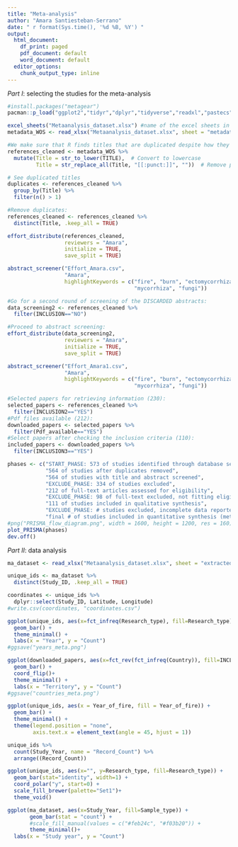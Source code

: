 ```yaml
---
title: "Meta-analysis"
author: "Amara Santiesteban-Serrano"
date: " r format(Sys.time(), '%d %B, %Y') "
output: 
  html_document:
    df_print: paged
    pdf_document: default
    word_document: default
  editor_options:
    chunk_output_type: inline
---
```


*Part I*: selecting the studies for the meta-analysis

```r
#install.packages("metagear")
pacman::p_load("ggplot2","tidyr","dplyr","tidyverse","readxl","pastecs", "metagear")
```

```r
excel_sheets("Metaanalysis_dataset.xlsx") #name of the excel sheets in our file
metadata_WOS <- read_xlsx("Metaanalysis_dataset.xlsx", sheet = "metadata_WOS")
```

```r
#We make sure that R finds titles that are duplicated despite how they are written:
references_cleaned <- metadata_WOS %>%
  mutate(Title = str_to_lower(TITLE),  # Convert to lowercase
         Title = str_replace_all(Title, "[[:punct:]]", ""))  # Remove punctuation

# See duplicated titles
duplicates <- references_cleaned %>%
  group_by(Title) %>%
  filter(n() > 1)

#Remove duplicates:
references_cleaned <- references_cleaned %>%  
  distinct(Title, .keep_all = TRUE)
```

```r
effort_distribute(references_cleaned,
                  reviewers = "Amara",
                  initialize = TRUE,
                  save_split = TRUE)

abstract_screener("Effort_Amara.csv", 
                  "Amara",
                  highlightKeywords = c("fire", "burn", "ectomycorrhiza", 
                                        "mycorrhiza", "fungi"))

#Go for a second round of screening of the DISCARDED abstracts:
data_screening2 <- references_cleaned %>%
  filter(INCLUSION=="NO")

#Proceed to abstract screening: 
effort_distribute(data_screening2,
                  reviewers = "Amara",
                  initialize = TRUE,
                  save_split = TRUE)

abstract_screener("Effort_Amara1.csv", 
                  "Amara",
                  highlightKeywords = c("fire", "burn", "ectomycorrhiza", 
                                        "mycorrhiza", "fungi"))
```

```r
#Selected papers for retrieving information (230):
selected_papers <- references_cleaned %>%
  filter(INCLUSION2=="YES")
#Pdf files available (212):
downloaded_papers <- selected_papers %>%
  filter(Pdf_available=="YES")
#Select papers after checking the inclusion criteria (110):
included_papers <- downloaded_papers %>%
  filter(INCLUSION3=="YES")
```

```r
phases <- c("START_PHASE: 573 of studies identified through database searching",
            "564 of studies after duplicates removed",
            "564 of studies with title and abstract screened",
            "EXCLUDE_PHASE: 334 of studies excluded",
            "212 of full-text articles assessed for eligibility",
            "EXCLUDE_PHASE: 98 of full-text excluded, not fitting eligibility criteria",
            "111 of studies included in qualitative synthesis",
            "EXCLUDE_PHASE: # studies excluded, incomplete data reported",
            "final # of studies included in quantitative synthesis (meta-analysis)")
#png("PRISMA_flow_diagram.png", width = 1600, height = 1200, res = 160)
plot_PRISMA(phases)
dev.off()
```

*Part II*: data analysis

```r
ma_dataset <- read_xlsx("Metaanalysis_dataset.xlsx", sheet = "extracted_data")

unique_ids <- ma_dataset %>% 
  distinct(Study_ID, .keep_all = TRUE)

coordinates <- unique_ids %>%
  dplyr::select(Study_ID, Latitude, Longitude)
#write.csv(coordinates, "coordinates.csv")

ggplot(unique_ids, aes(x=fct_infreq(Research_type), fill=Research_type)) +
  geom_bar() +
  theme_minimal() +
  labs(x = "Year", y = "Count")
#ggsave("years_meta.png")

ggplot(downloaded_papers, aes(x=fct_rev(fct_infreq(Country)), fill=INCLUSION3)) +
  geom_bar() +
  coord_flip()+
  theme_minimal() +
  labs(x = "Territory", y = "Count")
#ggsave("countries_meta.png")

ggplot(unique_ids, aes(x = Year_of_fire, fill = Year_of_fire)) +
  geom_bar() +
  theme_minimal() +
  theme(legend.position = "none",
        axis.text.x = element_text(angle = 45, hjust = 1))

unique_ids %>%
  count(Study_Year, name = "Record_Count") %>%
  arrange((Record_Count))

ggplot(unique_ids, aes(x="", y=Research_type, fill=Research_type)) +
  geom_bar(stat="identity", width=1) +
  coord_polar("y", start=0) +
  scale_fill_brewer(palette="Set1")+
  theme_void()

ggplot(ma_dataset, aes(x=Study_Year, fill=Sample_type)) +
       geom_bar(stat = "count") +
       #scale_fill_manual(values = c("#feb24c", "#f03b20")) +
       theme_minimal()+
  labs(x = "Study year", y = "Count")
```












